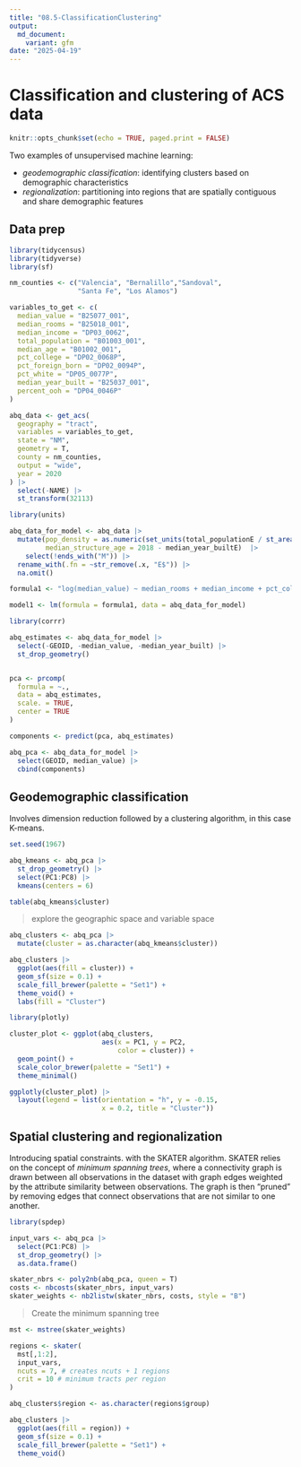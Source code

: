 ```yaml
---
title: "08.5-ClassificationClustering"
output: 
  md_document:
    variant: gfm
date: "2025-04-19"
---
```


# Classification and clustering of ACS data

```r
knitr::opts_chunk$set(echo = TRUE, paged.print = FALSE)
```

Two examples of unsupervised machine learning:

-   *geodemographic classification*: identifying clusters based on
    demographic characteristics
-   *regionalization*: partitioning into regions that are spatially
    contiguous and share demographic features

## Data prep

```r
library(tidycensus)
library(tidyverse)
library(sf)

nm_counties <- c("Valencia", "Bernalillo","Sandoval", 
                 "Santa Fe", "Los Alamos")

variables_to_get <- c(
  median_value = "B25077_001",
  median_rooms = "B25018_001",
  median_income = "DP03_0062",
  total_population = "B01003_001",
  median_age = "B01002_001",
  pct_college = "DP02_0068P",
  pct_foreign_born = "DP02_0094P",
  pct_white = "DP05_0077P",
  median_year_built = "B25037_001",
  percent_ooh = "DP04_0046P"
)

abq_data <- get_acs(
  geography = "tract", 
  variables = variables_to_get,
  state = "NM",
  geometry = T,
  county = nm_counties,
  output = "wide",
  year = 2020
) |> 
  select(-NAME) |> 
  st_transform(32113)

library(units)

abq_data_for_model <- abq_data |> 
  mutate(pop_density = as.numeric(set_units(total_populationE / st_area(geometry), "1/km2")),
         median_structure_age = 2018 - median_year_builtE)  |> 
    select(!ends_with("M")) |> 
  rename_with(.fn = ~str_remove(.x, "E$")) |> 
  na.omit()

formula1 <- "log(median_value) ~ median_rooms + median_income + pct_college + pct_foreign_born + pct_white + median_age + median_structure_age + percent_ooh + pop_density + total_population"

model1 <- lm(formula = formula1, data = abq_data_for_model)
```

```r
library(corrr)

abq_estimates <- abq_data_for_model |> 
  select(-GEOID, -median_value, -median_year_built) |> 
  st_drop_geometry()


pca <- prcomp(
  formula = ~.,
  data = abq_estimates,
  scale. = TRUE,
  center = TRUE
)

components <- predict(pca, abq_estimates)

abq_pca <- abq_data_for_model |> 
  select(GEOID, median_value) |> 
  cbind(components)
```

## Geodemographic classification

Involves dimension reduction followed by a clustering algorithm, in this
case K-means.

```r
set.seed(1967)

abq_kmeans <- abq_pca |> 
  st_drop_geometry() |> 
  select(PC1:PC8) |> 
  kmeans(centers = 6)

table(abq_kmeans$cluster)
```

> explore the geographic space and variable space

```r
abq_clusters <- abq_pca |> 
  mutate(cluster = as.character(abq_kmeans$cluster))

abq_clusters |> 
  ggplot(aes(fill = cluster)) +
  geom_sf(size = 0.1) +
  scale_fill_brewer(palette = "Set1") +
  theme_void() +
  labs(fill = "Cluster")
```

```r
library(plotly)

cluster_plot <- ggplot(abq_clusters,
                       aes(x = PC1, y = PC2,
                           color = cluster)) +
  geom_point() +
  scale_color_brewer(palette = "Set1") +
  theme_minimal()

ggplotly(cluster_plot) |> 
  layout(legend = list(orientation = "h", y = -0.15,
                       x = 0.2, title = "Cluster"))
```

## Spatial clustering and regionalization

Introducing spatial constraints. with the SKATER algorithm. SKATER relies on
the concept of *minimum spanning trees*, where a connectivity graph is drawn
between all observations in the dataset with graph edges weighted by the
attribute similarity between observations. The graph is then “pruned” by
removing edges that connect observations that are not similar to one
another.

```r
library(spdep)

input_vars <- abq_pca |> 
  select(PC1:PC8) |> 
  st_drop_geometry() |> 
  as.data.frame()

skater_nbrs <- poly2nb(abq_pca, queen = T)
costs <- nbcosts(skater_nbrs, input_vars)
skater_weights <- nb2listw(skater_nbrs, costs, style = "B")
```

> Create the minimum spanning tree

```r
mst <- mstree(skater_weights)

regions <- skater(
  mst[,1:2],
  input_vars,
  ncuts = 7, # creates ncuts + 1 regions
  crit = 10 # minimum tracts per region
)
```

```r
abq_clusters$region <- as.character(regions$group)

abq_clusters |> 
  ggplot(aes(fill = region)) +
  geom_sf(size = 0.1) +
  scale_fill_brewer(palette = "Set1") +
  theme_void()
```
